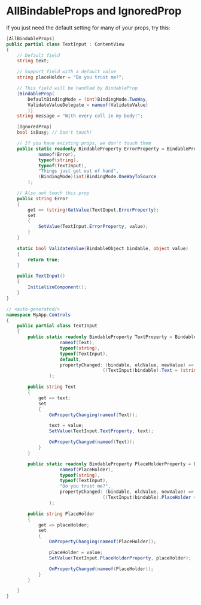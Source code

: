 
# AllBindableProps and IgnoredProp

If you just need the default setting for many of your props, try this:

<Tabs>
<TabItem value="TextInput.cs">

```csharp
[AllBindableProps]
public partial class TextInput : ContentView
{
    // Default field
    string text;

    // Support field with a default value
    string placeHolder = "Do you trust me?";

    // This field will be handled by BindableProp
    [BindableProp(
        DefaultBindingMode = (int)BindingMode.TwoWay,
        ValidateValueDelegate = nameof(ValidateValue)
        )]
    string message = "With every cell in my body!";

    [IgnoredProp]
    bool isBusy; // Don't touch!

    // If you have existing props, we don't touch them
    public static readonly BindableProperty ErrorProperty = BindableProperty.Create(
            nameof(Error),
            typeof(string),
            typeof(TextInput),
            "Things just get out of hand",
            (BindingMode)(int)BindingMode.OneWayToSource
        );

    // Also not touch this prop
    public string Error
    {
        get => (string)GetValue(TextInput.ErrorProperty);
        set
        {
            SetValue(TextInput.ErrorProperty, value);
        }
    }

    static bool ValidateValue(BindableObject bindable, object value)
    {
        return true;
    }

    public TextInput()
    {
        InitializeComponent();
    }
}
```

</TabItem>

<TabItem value="TextInput.g.cs">

```csharp
// <auto-generated/>
namespace MyApp.Controls
{
    public partial class TextInput
    {
        public static readonly BindableProperty TextProperty = BindableProperty.Create(
                    nameof(Text),
                    typeof(string),
                    typeof(TextInput),
                    default,
                    propertyChanged: (bindable, oldValue, newValue) =>
                                    ((TextInput)bindable).Text = (string)newValue
                );

        public string Text
        {
            get => text;
            set
            {
                OnPropertyChanging(nameof(Text));

                text = value;
                SetValue(TextInput.TextProperty, text);

                OnPropertyChanged(nameof(Text));
            }
        }

        public static readonly BindableProperty PlaceHolderProperty = BindableProperty.Create(
                    nameof(PlaceHolder),
                    typeof(string),
                    typeof(TextInput),
                    "Do you trust me?",
                    propertyChanged: (bindable, oldValue, newValue) =>
                                    ((TextInput)bindable).PlaceHolder = (string)newValue
                );

        public string PlaceHolder
        {
            get => placeHolder;
            set
            {
                OnPropertyChanging(nameof(PlaceHolder));

                placeHolder = value;
                SetValue(TextInput.PlaceHolderProperty, placeHolder);

                OnPropertyChanged(nameof(PlaceHolder));
            }
        }

    }
}
```

</TabItem>
</Tabs>
